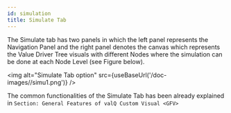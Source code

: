 ```yaml
---
id: simulation
title: Simulate Tab
---
```


The Simulate tab has two panels in which the left panel represents the
Navigation Panel and the right panel denotes the canvas which represents
the Value Driver Tree visuals with different Nodes where the simulation
can be done at each Node Level (see Figure below).

<img alt="Simulate Tab option" src={useBaseUrl('/doc-images//simu1.png')} />

The common functionalities of the Simulate Tab has been already
explained in `Section: General Features of valQ Custom Visual <GFV>`

